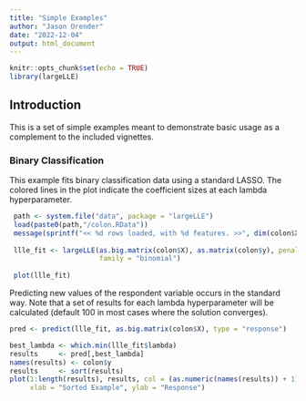 ```yaml
---
title: "Simple Examples"
author: "Jason Orender"
date: "2022-12-04"
output: html_document
---
```


```r
knitr::opts_chunk$set(echo = TRUE)
library(largeLLE)
```

## Introduction

This is a set of simple examples meant to demonstrate basic usage as a
complement to the included vignettes.

### Binary Classification

This example fits binary classification data using a standard LASSO.  The colored
lines in the plot indicate the coefficient sizes at each lambda hyperparameter.

```r
 path <- system.file("data", package = "largeLLE")
 load(paste0(path,"/colon.RData"))
 message(sprintf("<< %d rows loaded, with %d features. >>", dim(colon$X)[1], dim(colon$X)[2]))
 
 llle_fit <- largeLLE(as.big.matrix(colon$X), as.matrix(colon$y), penalty = "lasso",
                      family = "binomial")
 
 plot(llle_fit)
```
Predicting new values of the respondent variable occurs in the standard way. Note
that a set of results for each lambda hyperparameter will be calculated (default
100 in most cases where the solution converges).

```r
pred <- predict(llle_fit, as.big.matrix(colon$X), type = "response")

best_lambda <- which.min(llle_fit$lambda)
results     <- pred[,best_lambda]
names(results) <- colon$y
results     <- sort(results)
plot(1:length(results), results, col = (as.numeric(names(results)) + 1), pch = 20,
     xlab = "Sorted Example", ylab = "Response")
```